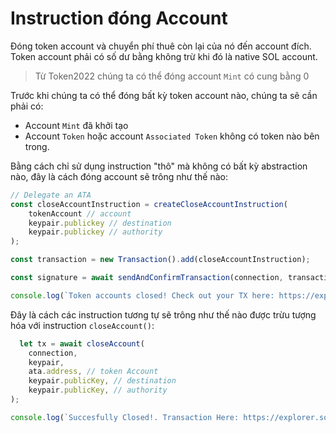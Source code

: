 
# Instruction đóng Account

Đóng token account và chuyển phí thuê còn lại của nó đến account đích. Token account phải có số dư bằng không trừ khi đó là native SOL account.

> Từ Token2022 chúng ta có thể đóng account `Mint` có cung bằng 0

Trước khi chúng ta có thể đóng bất kỳ token account nào, chúng ta sẽ cần phải có:
- Account `Mint` đã khởi tạo
- Account `Token` hoặc account `Associated Token` không có token nào bên trong.

<ArticleSection name="Instruction thô" id="raw-instruction" level="h2" />

Bằng cách chỉ sử dụng instruction "thô" mà không có bất kỳ abstraction nào, đây là cách đóng account sẽ trông như thế nào:

```ts
// Delegate an ATA 
const closeAccountInstruction = createCloseAccountInstruction(
    tokenAccount // account
    keypair.publickey // destination
    keypair.publickey // authority
);

const transaction = new Transaction().add(closeAccountInstruction);

const signature = await sendAndConfirmTransaction(connection, transaction, [keypair]);

console.log(`Token accounts closed! Check out your TX here: https://explorer.solana.com/tx/${signature}?cluster=devnet`);
```

<ArticleSection name="Instruction được trừu tượng hóa" id="abstracted-instruction" level="h2" />

Đây là cách các instruction tương tự sẽ trông như thế nào được trừu tượng hóa với instruction `closeAccount()`:

```ts
  let tx = await closeAccount(
    connection,
    keypair,
    ata.address, // token Account
    keypair.publicKey, // destination
    keypair.publicKey, // authority
);

console.log(`Succesfully Closed!. Transaction Here: https://explorer.solana.com/tx/${tx}?cluster=devnet`)
```